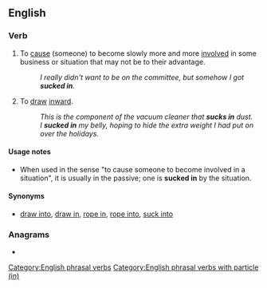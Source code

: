 {{also|suckin'}}
==English==

===Verb===
{{en-verb|sucks in|sucking in|sucked in}}

# {{lb|en|transitive}} To [[cause]] (someone) to become slowly more and more [[involved]] in some business or situation that may not be to their advantage.
#: ''I really didn't want to be on the committee, but somehow I got '''sucked in'''.''
# {{lb|en|transitive}} To [[draw]] [[inward]].
#: ''This is the component of the vacuum cleaner that '''sucks in''' dust.''
#: ''I '''sucked in''' my belly, hoping to hide the extra weight I had put on over the holidays.''

====Usage notes====
* When used in the sense "to cause someone to become involved in a situation", it is usually in the passive; one is '''sucked in''' by the situation.

====Synonyms====
* {{qualifier|cause someone to become involved in a situation:}} [[draw into]], [[draw in]], [[rope in]], [[rope into]], [[suck into]]

===Anagrams===
* {{anagrams|en|a=ciknsu|cuskin|insuck|unsick}}

[[Category:English phrasal verbs]]
[[Category:English phrasal verbs with particle (in)]]